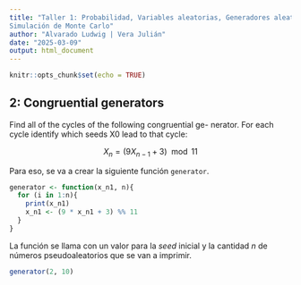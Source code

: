 ```yaml
---
title: "Taller 1: Probabilidad, Variables aleatorias, Generadores aleatorios,
Simulación de Monte Carlo"
author: "Alvarado Ludwig | Vera Julián"
date: "2025-03-09"
output: html_document
---
```


```r
knitr::opts_chunk$set(echo = TRUE)
```

## 2: Congruential generators

Find all of the cycles of the following congruential ge-
nerator. For each cycle identify which seeds X0 lead to
that cycle:

$$
X_n = (9 X_{n-1} + 3) \mod 11
$$

Para eso, se va a crear la siguiente función `generator`.


```r
generator <- function(x_n1, n){
  for (i in 1:n){
    print(x_n1)
    x_n1 <- (9 * x_n1 + 3) %% 11
  }
}
```

La función se llama con un valor para la *seed* inicial y la cantidad $n$ de números pseudoaleatorios que se van a imprimir.

```r
generator(2, 10)
```

